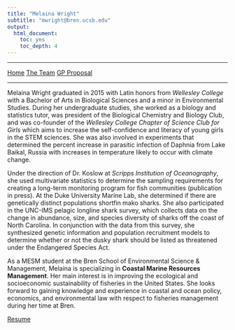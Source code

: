 ```yaml
---
title: "Melaina Wright"
subtitle: "mwright@bren.ucsb.edu"
output: 
  html_document: 
    toc: yes
    toc_depth: 4
---
```


__________
<a href="../" class="btn btn-primary btn-sm">Home</a>
<a href="./" class="btn btn-primary btn-sm">The Team</a>
<a href="../proposal.html" class="btn btn-primary btn-sm">GP Proposal</a>

__________

Melaina Wright graduated in 2015 with Latin honors from *Wellesley College* with a Bachelor of Arts in Biological Sciences and a minor in Environmental Studies. During her undergraduate studies, she worked as a biology and statistics tutor, was president of the Biological Chemistry and Biology Club, and was co-founder of the *Wellesley College Chapter of Science Club for Girls* which aims to increase the self-confidence and literacy of young girls in the STEM sciences. She was also involved in experiments that determined the percent increase in parasitic infection of Daphnia from Lake Baikal, Russia with increases in temperature likely to occur with climate change.

Under the direction of Dr. Koslow at *Scripps Institution of Oceanography*, she used multivariate statistics to determine the sampling requirements for creating a long-term monitoring program for fish communities (publication in press). At the Duke University Marine Lab, she determined if there are genetically distinct populations shortfin mako sharks. She also participated in the UNC-IMS pelagic longline shark survey, which collects data on the change in abundance, size, and species diversity of sharks off the coast of North Carolina. In conjunction with the data from this survey, she synthesized genetic information and population recruitment models to determine whether or not the dusky shark should be listed as threatened under the Endangered Species Act. 

As a MESM student at the Bren School of Environmental Science & Management, Melaina is specializing in **Coastal Marine Resources Management**. Her main interest is in improving the ecological and socioeconomic sustainability of fisheries in the United States. She looks forward to gaining knowledge and experience in coastal and ocean policy, economics, and environmental law with respect to fisheries management during her time at Bren.


[Resume](docs/melaina.pdf)